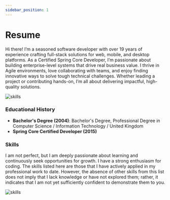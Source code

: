 ```yaml
---
sidebar_position: 1
---
```


# Resume

Hi there! I’m a seasoned software developer with over 19 years of experience crafting full-stack solutions for web, mobile, and desktop platforms. As a Certified Spring Core Developer, I’m passionate about building enterprise-level systems that drive real business value. I thrive in Agile environments, love collaborating with teams, and enjoy finding innovative ways to solve tough technical challenges. Whether leading a project or contributing hands-on, I’m all about delivering impactful, high-quality solutions.

![skills](/img/intro.png)

### Educational History
* __Bachelor's Degree (2004)__: Bachelor's Degree, Professional Degree in Computer Science / Information Technology / United Kingdom
* __Spring Core Certified Developer (2015)__

### Skills
I am not perfect, but I am deeply passionate about learning and continuously seek opportunities for growth. I have a strong enthusiasm for coding. The skills listed here are those that I have actively applied in my professional work to date. However, the absence of other skills from this list does not imply that I lack knowledge or have not explored them; rather, it indicates that I am not yet sufficiently confident to demonstrate them to you.

![skills](/img/skills.png)